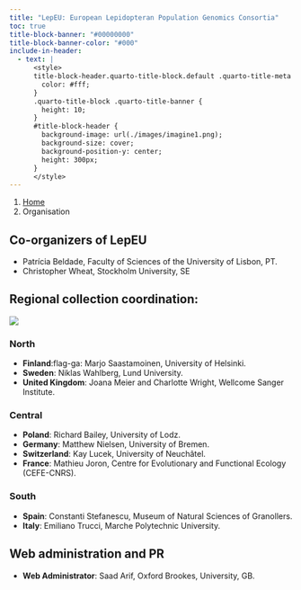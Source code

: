 ---
title: "LepEU: European Lepidopteran Population Genomics Consortia"
toc: true
title-block-banner: "#00000000"
title-block-banner-color: "#000"
include-in-header:
  - text: |
      <style>
      title-block-header.quarto-title-block.default .quarto-title-meta {
        color: #fff;
      }
      .quarto-title-block .quarto-title-banner {
        height: 10;
      }
      #title-block-header {
        background-image: url(./images/imagine1.png);
        background-size: cover;
        background-position-y: center;
        height: 300px;
      }
      </style>
---

```{=html}
<nav aria-label="breadcrumb">
  <ol class="breadcrumb">
    <li class="breadcrumb-item"><a href="index.html">Home</a></li>
    <li class="breadcrumb-item active" aria-current="page">Organisation</li>
  </ol>
</nav>
```


## Co-organizers of LepEU

- Patrícia Beldade, Faculty of Sciences of the University of Lisbon, PT. 
- Christopher Wheat, Stockholm University, SE

## Regional collection coordination:

 <!-- TODO: Make map interactive with hubs e.g. highlight hub when selected on map --> 

![](./images/hubs.png){.hero}

### North

- **Finland**:flag-ga: Marjo Saastamoinen, University of Helsinki. 
- **Sweden**: Niklas Wahlberg, Lund University. 
- **United Kingdom**: Joana Meier and Charlotte Wright, Wellcome Sanger Institute. 

### Central

- **Poland**: Richard Bailey, University of Lodz. 
- **Germany**: Matthew Nielsen, University of Bremen. 
- **Switzerland**: Kay Lucek, University of Neuchâtel.  
- **France**: Mathieu Joron, Centre for Evolutionary and Functional Ecology (CEFE-CNRS). 

### South

- **Spain**: Constanti Stefanescu, Museum of Natural Sciences of Granollers. 
- **Italy**: Emiliano Trucci, Marche Polytechnic University. 

## Web administration and PR

- **Web Administrator**: Saad Arif, Oxford Brookes, University, GB.
